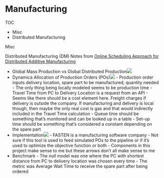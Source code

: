 # Manufacturing


TOC

-   Misc
-   Distributed Manufacturing

Misc

Distributed Manufacturing (DM)
Notes from [Online Scheduling Approach for Distributed Additive Manufacturing](https://www.youtube.com/watch?v=8wXRir49b9w)

-   Global Mass Production vs Global Distributed Production![](./_resources/Manufacturing.resources/Screenshot-(514).png)
-   Dynamica Allocation of Production Orders (POs)![](./_resources/Manufacturing.resources/Screenshot-(516).png)
		-   Production order inputs delivery location, spare part to be manufactured, quantity needed
		-   The only thing being locally modeled seems to be production time
		-   Travel Time from PC to Delivery Location is a request from an API
				-   Seems like there should be a cost element here. Freight charges if delivery is outside the company. If manufacturing and delivery is local though, then maybe the only real cost is gas and that would indirectly included in the Travel Time calculation
		-   Queue time should be something that's monitored and can be looked up in a table
		-   Set-up time should be something that's considered a constant depending on the spare part
-   Implementation![](./_resources/Manufacturing.resources/Screenshot-(520).png)
		-   FASTEN is a manufacturing software company
		-   Not sure if this tool is used to feed simulated POs to the pipeline or if it's used to optimize the objective function or both
		-   Components in this project make sense to me but these arrows don't all make sense to me
-   Benchmark
		-   The null model was one where the PC with shortest distance from PC to delivery location was chosen every time
		-   The metric was Average Wait Time to receive the spare part after being ordered

